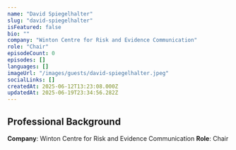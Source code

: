 ```yaml
---
name: "David Spiegelhalter"
slug: "david-spiegelhalter"
isFeatured: false
bio: ""
company: "Winton Centre for Risk and Evidence Communication"
role: "Chair"
episodeCount: 0
episodes: []
languages: []
imageUrl: "/images/guests/david-spiegelhalter.jpeg"
socialLinks: []
createdAt: 2025-06-12T13:23:08.000Z
updatedAt: 2025-06-19T23:34:56.282Z
---
```


## Professional Background

**Company**: Winton Centre for Risk and Evidence Communication
**Role**: Chair

